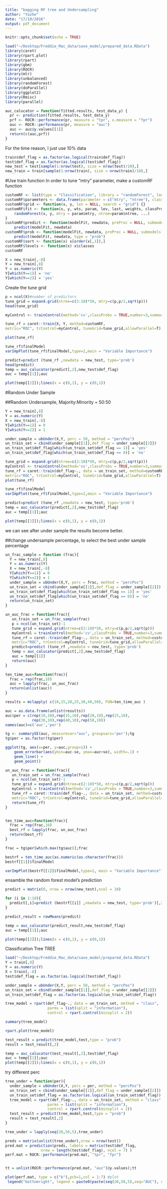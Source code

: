 ```yaml
---
title: "bagging RF tree and Undersampling"
author: "Yazhe"
date: "17/10/2016"
output: pdf_document
---
```


```r
knitr::opts_chunk$set(echo = TRUE)
```

```r
load("~/Desktop/Freddie_Mac_data/save_model/prepared_data.RData")
library(caret)
library(rpart.plot)
library(rpart)
library(gbm)
library(ROCR)
library(mlr)
library(unbalanced)
library(randomForest)
library(doParallel) 
library(ggplot2)
library(Rmisc) 
library(parallel)
```

```r
auc_calucator = function(fitted.results, test_data_y) {
  pr <- prediction(fitted.results, test_data_y)
  prf <- ROCR::performance(pr, measure = "tpr", x.measure = "fpr")
  auc <- ROCR::performance(pr, measure = "auc")
  auc <- auc@y.values[[1]]
  return(c(auc,prf))
}
```

For the time reason, I just use 10% data
```r
train$def_flag = as.factor(as.logical(train$def_flag))
test$def_flag = as.factor(as.logical(test$def_flag))
new_test = test[sample(1:nrow(test), size = nrow(test)/10),]
new_train = train[sample(1:nrow(train), size = nrow(train)/10),]
```


#Use train function 
In order to tune "mtry" parameter, make a customRF function
```r
customRF <- list(type = "Classification", library = "randomForest", loop = NULL)
customRF$parameters <- data.frame(parameter = c("mtry", "ntree"), class = rep("numeric", 2), label = c("mtry", "ntree"))
customRF$grid <- function(x, y, len = NULL, search = "grid") {}
customRF$fit <- function(x, y, wts, param, lev, last, weights, classProbs, ...) {
    randomForest(x, y, mtry = param$mtry, ntree=param$ntree, ...)
}
customRF$predict <- function(modelFit, newdata, preProc = NULL, submodels = NULL)
    predict(modelFit, newdata)
customRF$prob <- function(modelFit, newdata, preProc = NULL, submodels = NULL)
    predict(modelFit, newdata, type = "prob")
customRF$sort <- function(x) x[order(x[,1]),]
customRF$levels <- function(x) x$classes
customRF
```

```r
X = new_train[,-8]
Y = new_train[,8]
Y = as.numeric(Y)
Y[which(Y==1)] = 'no'
Y[which(Y==2)] = 'yes'
```

Create the tune grid
```r
p = ncol(X)#number of predictors
tune_grid = expand.grid(ntree=c(2:10)*50, mtry=c(p,p/2,sqrt(p)))
head(tune_grid)

myControl <- trainControl(method='cv',classProbs = TRUE,number=3,summaryFunction = twoClassSummary)

tune_rf = caret::train(X, Y, method=customRF,  
metric="ROC", trControl=myControl, tuneGrid=tune_grid,allowParallel=T)
```

```r
plot(tune_rf)
```

```r
tune_rf$finalModel
varImpPlot(tune_rf$finalModel,type=2,main = "Variable Importance")
```

```r
predict=predict (tune_rf ,newdata = new_test, type='prob')
head(predict)
temp = auc_calucator(predict[,2],new_test$def_flag)
auc = temp[[1]];auc
```

```r
plot(temp[[2]]);lines(x = c(0,1), y = c(0,1))
```

#Random Under Sample

##Random Undersample, Majority:Minority = 50:50
```r
Y = new_train[,8]
Y = as.numeric(Y)
X = new_train[,-8]
Y[which(Y==1)] = 0
Y[which(Y==2)] = 1

under_sample = ubUnder(X,Y, perc = 50, method = "percPos")
un_train_set = cbind(under_sample[[1]],def_flag = under_sample[[2]])
un_train_set$def_flag[which(un_train_set$def_flag == 1)] = 'yes'
un_train_set$def_flag[which(un_train_set$def_flag == 0)] = 'no'
```

```r
tune_grid = expand.grid(ntree=c(2:10)*50, mtry=c(p,p/2,sqrt(p)))
myControl <- trainControl(method='cv',classProbs = TRUE,number=3,summaryFunction = twoClassSummary)
tune_rf = caret::train(def_flag~., data = un_train_set, method=customRF,  
metric="ROC", trControl=myControl, tuneGrid=tune_grid,allowParallel=T)
plot(tune_rf)
```

```r
tune_rf$finalModel
varImpPlot(tune_rf$finalModel,type=2,main = "Variable Importance")
```

```r
predict=predict (tune_rf ,newdata = new_test, type='prob')
temp = auc_calucator(predict[,2],new_test$def_flag)
auc = temp[[1]];auc
```

```r
plot(temp[[2]]);lines(x = c(0,1), y = c(0,1))
```
we can see after under sample the results become better.

##change undersample percentage, to select the best under sample percentage
```r
un_frac_sample = function (frac){
  Y = new_train[,8]
  Y = as.numeric(Y)
  X = new_train[,-8]
  Y[which(Y==1)] = 0
  Y[which(Y==2)] = 1
  under_sample = ubUnder(X,Y, perc = frac, method = "percPos")
  un_train_set = cbind(under_sample[[1]],def_flag = under_sample[[2]])
  un_train_set$def_flag[which(un_train_set$def_flag == 1)] = 'yes'
  un_train_set$def_flag[which(un_train_set$def_flag == 0)] = 'no'
  return(un_train_set)
}
```

```r
un_auc_frac = function(frac){
   un_train_set = un_frac_sample(frac)
   p = ncol(un_train_set)-1
   tune_grid = expand.grid(ntree=c(2:10)*50, mtry=c(p,p/2,sqrt(p)))
   myControl = trainControl(method='cv',classProbs = TRUE,number=3,summaryFunction =     twoClassSummary)
   tune_rf = caret::train(def_flag~., data = un_train_set, method=customRF,  
   metric="ROC", trControl=myControl, tuneGrid=tune_grid,allowParallel=T)
   predict=predict (tune_rf ,newdata = new_test, type='prob')
   temp = auc_calucator(predict[,2],new_test$def_flag)
   auc = temp[[1]]
   return(auc)
}

ten_time_auc=function(frac){
  frac = rep(frac,10)
  auc = lapply(frac, un_auc_frac)
  return(unlist(auc))
}
```

```r
results = mclapply( c(10,15,20,25,30,40,50), FUN=ten_time_auc )
```

```r
auc = as.data.frame(unlist(results))
auc$per = c(rep(10,10),rep(15,10),rep(20,10),rep(25,10),
            rep(30,10),rep(40,10),rep(50,10))
names(auc)=c('auc','per')

tg <- summarySE(auc, measurevar="auc", groupvars='per');tg
tg$per = as.factor(tg$per)

ggplot(tg, aes(x=per, y=auc,group=1)) + 
    geom_errorbar(aes(ymin=auc-se, ymax=auc+se), width=.1) +
    geom_line() +
    geom_point()
```

```r
un_auc_frac = function(frac){
   un_train_set = un_frac_sample(frac)
   p = ncol(un_train_set)-1
   tune_grid = expand.grid(ntree=c(2:10)*50, mtry=c(p,p/2,sqrt(p)))
   myControl = trainControl(method='cv',classProbs = TRUE,number=3,summaryFunction =     twoClassSummary)
   tune_rf = caret::train(def_flag~., data = un_train_set, method=customRF,  
   metric="ROC", trControl=myControl, tuneGrid=tune_grid,allowParallel=T)
   return(tune_rf)
}


ten_time_auc=function(frac){
  frac = rep(frac,10)
  best_rf = lapply(frac, un_auc_frac)
  return(best_rf)
}   
```

```r
frac = tg$per[which.max(tg$auc)];frac

bestrf = ten_time_auc(as.numeric(as.character(frac)))
bestrf[[1]]$finalModel
```

```r
varImpPlot(bestrf[[1]]$finalModel,type=2, main = "Variable Importance")
```

ensamble the random forest model's prediction
```r
predict = matrix(0, nrow = nrow(new_test),ncol = 10)

for (i in 1:10){
  predict[,i]=predict (bestrf[[i]] ,newdata = new_test, type='prob')[,2]
}

predict_result = rowMeans(predict)

temp = auc_calucator(predict_result,new_test$def_flag)
auc = temp[[1]];auc
```

```r
plot(temp[[2]]);lines(x = c(0,1), y = c(0,1))
```

Classification Tree
TREE

```r
load("~/Desktop/Freddie_Mac_data/save_model/prepared_data.RData")
Y = train[,8]
Y = as.numeric(Y)
X = train[,-8]
test$def_flag = as.factor(as.logical(test$def_flag))

under_sample = ubUnder(X,Y, perc = 50, method = "percPos")
un_train_set = cbind(under_sample[[1]],def_flag = under_sample[[2]])
un_train_set$def_flag = as.factor(as.logical(un_train_set$def_flag))

tree_model = rpart(def_flag~., data = un_train_set, method = "class", 
                   parms = list(split = "information"),
                   control = rpart.control(minsplit = 2))

summary(tree_model)

rpart.plot(tree_model)
```

```r
test_result = predict(tree_model,test,type = "prob")
result = test_result[,2]

temp = auc_calucator(test_result[,2],test$def_flag)
auc = temp[[1]];auc
plot(temp[[2]]);lines(x = c(0,1), y = c(0,1))
```

try different perc
```r
tree_under = function(per){
  under_sample = ubUnder(X,Y, perc = per, method = "percPos")
  un_train_set = cbind(under_sample[[1]],def_flag = under_sample[[2]])
  un_train_set$def_flag = as.factor(as.logical(un_train_set$def_flag))
  tree_model = rpart(def_flag~., data = un_train_set, method = "class", 
                   parms = list(split = "information"),
                   control = rpart.control(minsplit = 2))
  test_result = predict(tree_model,test,type = "prob")
  result = test_result[,2]
}

tree_under = lapply(seq(20,50,5),tree_under)

preds = matrix(unlist(tree_under),nrow = nrow(test))
pred.mat = prediction(preds, labels = matrix(test$def_flag, 
                nrow = length(test$def_flag), ncol = 7) )
perf.mat = ROCR::performance(pred.mat, "tpr", "fpr")


tt = unlist(ROCR::performance(pred.mat, "auc")@y.values);tt
```

```r
plot(perf.mat, type = c("b"),pch=1,col = 1:7) #plot
 legend("bottomright", legend = paste0(paste(seq(20,50,5),seq="AUC"), round(tt, digits = 3)), col=1:7, pch=1) # optional legend
```

